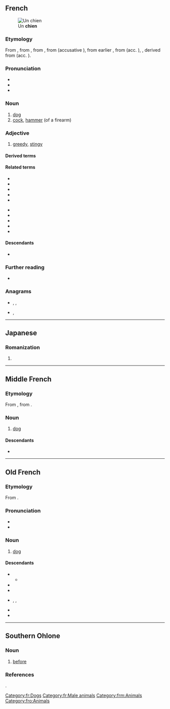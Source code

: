 {{also|Chien|chiên|chiến|chiền}}
==French==
[[File:Bloodhound 800.jpg|thumb|Un '''chien''']]

===Etymology===
From {{inh|fr|frm|chien}}, from {{inh|fr|fro|chien}}, from {{inh|fr|VL.||*cane}}, from {{inh|fr|la|canis}} (accusative {{m|la|canem}}), from earlier {{m|la|canēs}}, from {{inh|fr|itc-pro|*kō}} (acc. {{m|itc-pro|*kwanem}}), {{inh|fr|ine-pro||*ḱwn-i-}}, derived from {{m|ine-pro|*ḱwṓ}} (acc. {{m|ine-pro|*ḱwónm̥}}).

===Pronunciation===
* {{fr-IPA}}
* {{audio|fr|Fr-chien.ogg|audio}}
* {{rhymes|fr|jɛ̃|s=1}}

===Noun===
{{fr-noun|m|f=chienne}}

# [[dog]]
# [[cock]], [[hammer]] (of a firearm)

===Adjective===
{{fr-adj|m}}

# {{lb|fr|Louisiana French|}} [[greedy]], [[stingy]]

====Derived terms====
{{col3|fr
|à ne pas mettre un chien dehors
|chasse-chien
|chien à perdrix
|chien-assis
|chien chaud
|chien d'aveugle
|chien d'eau
|chien de chasse
|chien de garde
|chien de Jean de Nivelle
|chien de la casse
|chien de poche
|chien de prairie
|chien de terre
|chien hargneux a toujours l'oreille déchirée
|chien-loup
|chien policier
|chien qui aboie ne mord pas
|chien-rat
|chien tayau
|chiennaille
|chienne
|chienner
|chiennerie
|chiens écrasés
|comme chien et chat
|comme un chien dans un jeu de quilles
|crève-chien
|dent-de-chien
|en chien
|en chien de fusil
|entre chien et loup
|gros chien
|langue-de-chien
|les chats ne font pas des chiens
|les chiens aboient, la caravane passe
|les chiens ne font pas des chats
|maître-chien
|mal de chien
|malade comme un chien
|nom d'un chien
|peau-de-chienner
|pique-chien
|rompre les chiens
|se regarder en chiens de faïence
|six-chiens
|temps de chien
|tonnerre mes chiens
|tue-chien
|vie de chien
|yeux de chien battu
}}

====Related terms====
{{top2}}
* {{l|fr|canidé}}
* {{l|fr|canicule}}
* {{l|fr|canin}}
* {{l|fr|canine}}
* {{l|fr|chenêt}}
{{mid2}}
* {{l|fr|chenil}}
* {{l|fr|chenille}}
* {{l|fr|chiot}}
* {{l|fr|cynophile}}
* {{l|fr|cynophilie}}
{{bottom}}

====Descendants====
* {{desc|ht|chyen}}

===Further reading===
* {{R:TLFi}}

===Anagrams===
* {{l|fr|chine}}, {{l|fr|Chine}}, {{l|fr|chiné}}
* {{l|fr|niche}}, {{l|fr|niché}}

[[Category:fr:Dogs]]
[[Category:fr:Male animals]]

----

==Japanese==

===Romanization===
{{ja-romaji}}

# {{ja-romanization of|ちえん}}

----

==Middle French==

===Etymology===
From {{inh|frm|fro|chien}}, from {{inh|frm|la|canis|canis, canem}}.

===Noun===
{{frm-noun|m}}

# [[dog]] {{gloss|animal}}

====Descendants====
* {{desc|fr|chien}}

[[Category:frm:Animals]]

----

==Old French==

===Etymology===
From {{inh|fro|la|canis|canis, canem}}.

===Pronunciation===
* {{IPA|fro|/ˈtʃjeːn/}}
* {{rhymes|fro|en|s=1}}

===Noun===
{{fro-noun|m}}

# [[dog]] {{gloss|animal}}

====Descendants====
* {{desc|frm|chien}}
** {{desc|fr|chien}}
* {{desc|roa-brg|chein}}
* {{desc|nrf|quiens}}
* {{desc|pcd|tchien}}, {{l|pcd|kien}}, {{l|pcd|quien}}
* {{desc|roa-tou|chian}}
* {{desc|wa|tchén}}

[[Category:fro:Animals]]

----

==Southern Ohlone==

===Noun===
{{head|css|preposition}}
# [[before]]

===References===
{{cite-book|author=Felipe Arroyo de la Cuesta|authorlink=Felipe Arroyo de la Cuesta|title=Grammar of the Mutsun language, spoken at the Mission of San Juan Bautista, Alta California|publisher=Cramoisy Press|year=1861|volume=IV|series=Shea’s Library of American Linguistics|url=https://www.gutenberg.org/files/11081/11081-h/11081-h.htm}}.